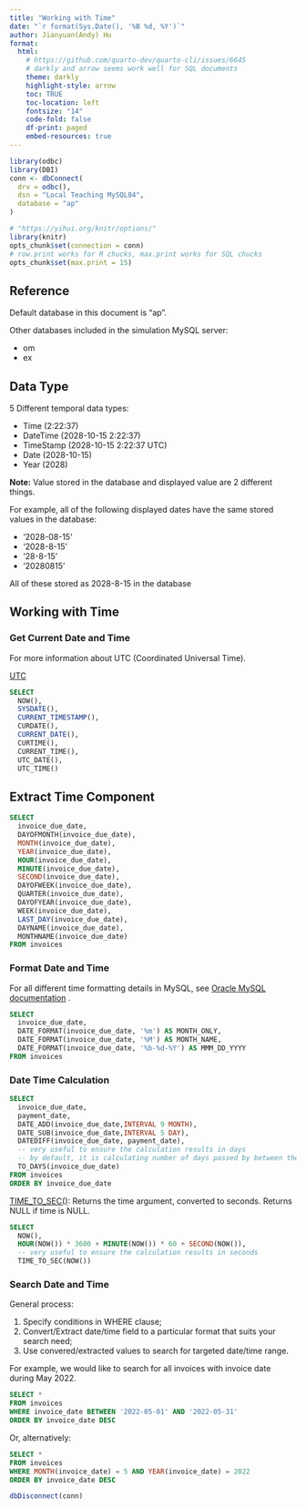 ```yaml
---
title: "Working with Time"
date: "`r format(Sys.Date(), '%B %d, %Y')`"
author: Jianyuan(Andy) Hu
format: 
  html:
    # https://github.com/quarto-dev/quarto-cli/issues/6645
    # darkly and arrow seems work well for SQL documents
    theme: darkly
    highlight-style: arrow
    toc: TRUE
    toc-location: left
    fontsize: "14"
    code-fold: false
    df-print: paged
    embed-resources: true
---
```


```r
library(odbc)
library(DBI)
conn <- dbConnect(
  drv = odbc(),
  dsn = "Local Teaching MySQL84",
  database = "ap"
)

# "https://yihui.org/knitr/options/"
library(knitr)
opts_chunk$set(connection = conn)
# row.print works for R chucks, max.print works for SQL chucks
opts_chunk$set(max.print = 15)
```

## Reference

Default database in this document is "ap".

Other databases included in the simulation MySQL server:

-   om
-   ex

## Data Type

5 Different temporal data types:

- Time (2:22:37)
- DateTime (2028-10-15 2:22:37)
- TimeStamp (2028-10-15 2:22:37 UTC)
- Date (2028-10-15)
- Year (2028)

**Note:** Value stored in the database and displayed value are 2 different things. 

For example, all of the following displayed dates have the same stored values in the database:

- '2028-08-15'
- '2028-8-15'
- '28-8-15'
- '20280815'

All of these stored as 2028-8-15 in the database


## Working with Time
### Get Current Date and Time
For more information about UTC (Coordinated Universal Time). 

[UTC](https://docs.oracle.com/cd/E80921_01/html/esbc_ecz740_configuration/GUID-92C4E80E-E7C4-4D6D-8DE1-1AB69FA642FB.htm)

```sql
SELECT 
  NOW(),
  SYSDATE(),
  CURRENT_TIMESTAMP(),
  CURDATE(),
  CURRENT_DATE(),
  CURTIME(),
  CURRENT_TIME(),
  UTC_DATE(),
  UTC_TIME()
```
## Extract Time Component
```sql
SELECT
  invoice_due_date,
  DAYOFMONTH(invoice_due_date),
  MONTH(invoice_due_date),
  YEAR(invoice_due_date),
  HOUR(invoice_due_date),
  MINUTE(invoice_due_date),
  SECOND(invoice_due_date),
  DAYOFWEEK(invoice_due_date),
  QUARTER(invoice_due_date),
  DAYOFYEAR(invoice_due_date),
  WEEK(invoice_due_date),
  LAST_DAY(invoice_due_date),
  DAYNAME(invoice_due_date),
  MONTHNAME(invoice_due_date)
FROM invoices
```
### Format Date and Time

For all different time formatting details in MySQL, see [Oracle MySQL documentation](https://dev.mysql.com/doc/refman/8.4/en/date-and-time-functions.html#function_date-format) . 

```sql
SELECT
  invoice_due_date,
  DATE_FORMAT(invoice_due_date, '%m') AS MONTH_ONLY,
  DATE_FORMAT(invoice_due_date, '%M') AS MONTH_NAME,
  DATE_FORMAT(invoice_due_date, '%b-%d-%Y') AS MMM_DD_YYYY
FROM invoices
```
### Date Time Calculation
```sql
SELECT
  invoice_due_date,
  payment_date,
  DATE_ADD(invoice_due_date,INTERVAL 9 MONTH),
  DATE_SUB(invoice_due_date,INTERVAL 5 DAY),
  DATEDIFF(invoice_due_date, payment_date),
  -- very useful to ensure the calculation results in days
  -- by default, it is calculating number of days passed by between the specified date and year 0
  TO_DAYS(invoice_due_date)
FROM invoices
ORDER BY invoice_due_date
```
[TIME_TO_SEC()](https://dev.mysql.com/doc/refman/8.4/en/date-and-time-functions.html#function_time-to-sec): Returns the time argument, converted to seconds. Returns NULL if time is NULL.

```sql
SELECT 
  NOW(),
  HOUR(NOW()) * 3600 + MINUTE(NOW()) * 60 + SECOND(NOW()),
  -- very useful to ensure the calculation results in seconds
  TIME_TO_SEC(NOW())
```
### Search Date and Time

General process:

1. Specify conditions in WHERE clause;
2. Convert/Extract date/time field to a particular format that suits your search need;
3. Use convered/extracted values to search for targeted date/time range.

For example, we would like to search for all invoices with invoice date during May 2022.

```sql
SELECT * 
FROM invoices
WHERE invoice_date BETWEEN '2022-05-01' AND '2022-05-31'
ORDER BY invoice_date DESC
```
Or, alternatively:
```sql
SELECT * 
FROM invoices
WHERE MONTH(invoice_date) = 5 AND YEAR(invoice_date) = 2022
ORDER BY invoice_date DESC
```

```r
dbDisconnect(conn)
```

